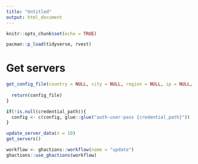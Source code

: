 ```yaml
---
title: "Untitled"
output: html_document
---
```


```r
knitr::opts_chunk$set(echo = TRUE)
```


```r
pacman::p_load(tidyverse, rvest)
```


# Get servers

```r

get_config_file(country = NULL, city = NULL, region = NULL, ip = NULL, credential_path <- "/etc/openvpn/auth.txt"){
  
  return(config_file)
}

if(!is.null(credential_path)){
  config <- c(config, glue::glue("auth-user-pass {credential_path}"))
}

update_server_data(n = 10)
get_servers()


```

```r
workflow <- ghactions::workflow(name = "update")
ghactions::use_ghactions(workflow)

```

